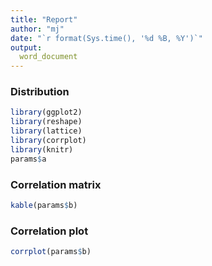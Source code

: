 ```yaml
---
title: "Report"
author: "mj"
date: "`r format(Sys.time(), '%d %B, %Y')`"
output:
  word_document
---
```


### Distribution

```r
library(ggplot2)
library(reshape)
library(lattice)
library(corrplot)
library(knitr)
params$a
```

### Correlation matrix

```r
kable(params$b)
```

### Correlation plot

```r
corrplot(params$b)
```